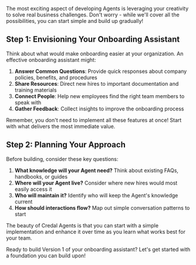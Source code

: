 The most exciting aspect of developing Agents is leveraging your creativity to solve real business challenges. Don't worry - while we'll cover all the possibilities, you can start simple and build up gradually!

## Step 1: Envisioning Your Onboarding Assistant

Think about what would make onboarding easier at your organization. An effective onboarding assistant might:

1. **Answer Common Questions**: Provide quick responses about company policies, benefits, and procedures
2. **Share Resources**: Direct new hires to important documentation and training materials
3. **Connect People**: Help new employees find the right team members to speak with
4. **Gather Feedback**: Collect insights to improve the onboarding process

Remember, you don't need to implement all these features at once! Start with what delivers the most immediate value.

## Step 2: Planning Your Approach

Before building, consider these key questions:

1. **What knowledge will your Agent need?** Think about existing FAQs, handbooks, or guides
2. **Where will your Agent live?** Consider where new hires would most easily access it
3. **Who will maintain it?** Identify who will keep the Agent's knowledge current
4. **How should interactions flow?** Map out simple conversation patterns to start

The beauty of Credal Agents is that you can start with a simple implementation and enhance it over time as you learn what works best for your team.

Ready to build Version 1 of your onboarding assistant? Let's get started with a foundation you can build upon!